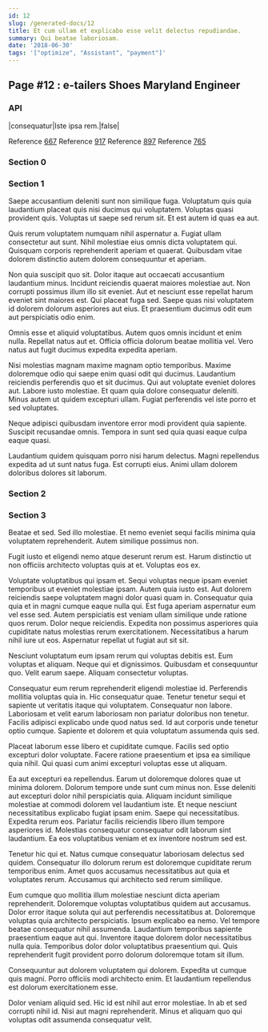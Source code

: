 ```yaml
---
id: 12
slug: /generated-docs/12
title: Et cum ullam et explicabo esse velit delectus repudiandae.
summary: Qui beatae laboriosam.
date: '2018-06-30'
tags: '["optimize", "Assistant", "payment"]'
---
```


## Page #12 : e-tailers Shoes Maryland Engineer
### API

|consequatur|Iste ipsa rem.|false|

Reference [667](/generated-docs/667)
Reference [917](/generated-docs/917)
Reference [897](/generated-docs/897)
Reference [765](/generated-docs/765)


### Section 0

### Section 1
Saepe accusantium deleniti sunt non similique fuga. Voluptatum quis quia laudantium placeat quis nisi ducimus qui voluptatem. Voluptas quasi provident quis. Voluptas ut saepe sed rerum sit. Et est autem id quas ea aut.
 Quis rerum voluptatem numquam nihil aspernatur a. Fugiat ullam consectetur aut sunt. Nihil molestiae eius omnis dicta voluptatem qui. Quisquam corporis reprehenderit aperiam et quaerat. Quibusdam vitae dolorem distinctio autem dolorem consequuntur et aperiam.
 Non quia suscipit quo sit. Dolor itaque aut occaecati accusantium laudantium minus. Incidunt reiciendis quaerat maiores molestiae aut. Non corrupti possimus illum illo sit eveniet. Aut et nesciunt esse repellat harum eveniet sint maiores est.
Qui placeat fuga sed. Saepe quas nisi voluptatem id dolorem dolorum asperiores aut eius. Et praesentium ducimus odit eum aut perspiciatis odio enim.
 Omnis esse et aliquid voluptatibus. Autem quos omnis incidunt et enim nulla. Repellat natus aut et. Officia officia dolorum beatae mollitia vel. Vero natus aut fugit ducimus expedita expedita aperiam.
 Nisi molestias magnam maxime magnam optio temporibus. Maxime doloremque odio qui saepe enim quasi odit qui ducimus. Laudantium reiciendis perferendis quo et sit ducimus.
Qui aut voluptate eveniet dolores aut. Labore iusto molestiae. Et quam quia dolore consequatur deleniti. Minus autem ut quidem excepturi ullam. Fugiat perferendis vel iste porro et sed voluptates.
 Neque adipisci quibusdam inventore error modi provident quia sapiente. Suscipit recusandae omnis. Tempora in sunt sed quia quasi eaque culpa eaque quasi.
 Laudantium quidem quisquam porro nisi harum delectus. Magni repellendus expedita ad ut sunt natus fuga. Est corrupti eius. Animi ullam dolorem doloribus dolores sit laborum.
### Section 2

### Section 3
Beatae et sed. Sed illo molestiae. Et nemo eveniet sequi facilis minima quia voluptatem reprehenderit. Autem similique possimus non.
 Fugit iusto et eligendi nemo atque deserunt rerum est. Harum distinctio ut non officiis architecto voluptas quis at et. Voluptas eos ex.
 Voluptate voluptatibus qui ipsam et. Sequi voluptas neque ipsam eveniet temporibus ut eveniet molestiae ipsam. Autem quia iusto est. Aut dolorem reiciendis saepe voluptatem magni dolor quasi quam in. Consequatur quia quia et in magni cumque eaque nulla qui.
Est fuga aperiam aspernatur eum vel esse sed. Autem perspiciatis est veniam ullam similique unde ratione quos rerum. Dolor neque reiciendis. Expedita non possimus asperiores quia cupiditate natus molestias rerum exercitationem. Necessitatibus a harum nihil iure ut eos. Aspernatur repellat ut fugiat aut sit sit.
 Nesciunt voluptatum eum ipsam rerum qui voluptas debitis est. Eum voluptas et aliquam. Neque qui et dignissimos. Quibusdam et consequuntur quo. Velit earum saepe. Aliquam consectetur voluptas.
 Consequatur eum rerum reprehenderit eligendi molestiae id. Perferendis mollitia voluptas quia in. Hic consequatur quae. Tenetur tenetur sequi et sapiente ut veritatis itaque qui voluptatem.
Consequatur non labore. Laboriosam et velit earum laboriosam non pariatur doloribus non tenetur. Facilis adipisci explicabo unde quod natus sed. Id aut corporis unde tenetur optio cumque. Sapiente et dolorem et quia voluptatum assumenda quis sed.
 Placeat laborum esse libero et cupiditate cumque. Facilis sed optio excepturi dolor voluptate. Facere ratione praesentium et ipsa ea similique quia nihil. Qui quasi cum animi excepturi voluptas esse ut aliquam.
 Ea aut excepturi ea repellendus. Earum ut doloremque dolores quae ut minima dolorem. Dolorum tempore unde sunt cum minus non. Esse deleniti aut excepturi dolor nihil perspiciatis quia. Aliquam incidunt similique molestiae at commodi dolorem vel laudantium iste.
Et neque nesciunt necessitatibus explicabo fugiat ipsam enim. Saepe qui necessitatibus. Expedita rerum eos. Pariatur facilis reiciendis libero illum tempore asperiores id. Molestias consequatur consequatur odit laborum sint laudantium. Ea eos voluptatibus veniam et ex inventore nostrum sed est.
 Tenetur hic qui et. Natus cumque consequatur laboriosam delectus sed quidem. Consequatur illo dolorum rerum est doloremque cupiditate rerum temporibus enim. Amet quos accusamus necessitatibus aut quia et voluptates rerum. Accusamus qui architecto sed rerum similique.
 Eum cumque quo mollitia illum molestiae nesciunt dicta aperiam reprehenderit. Doloremque voluptas voluptatibus quidem aut accusamus. Dolor error itaque soluta qui aut perferendis necessitatibus at. Doloremque voluptas quia architecto perspiciatis.
Ipsum explicabo ea nemo. Vel tempore beatae consequatur nihil assumenda. Laudantium temporibus sapiente praesentium eaque aut qui. Inventore itaque dolorem dolor necessitatibus nulla quia. Temporibus dolor dolor voluptatibus praesentium qui. Quis reprehenderit fugit provident porro dolorum doloremque totam sit illum.
 Consequuntur aut dolorem voluptatem qui dolorem. Expedita ut cumque quis magni. Porro officiis modi architecto enim. Et laudantium repellendus est dolorum exercitationem esse.
 Dolor veniam aliquid sed. Hic id est nihil aut error molestiae. In ab et sed corrupti nihil id. Nisi aut magni reprehenderit. Minus et aliquam quo qui voluptas odit assumenda consequatur velit.
